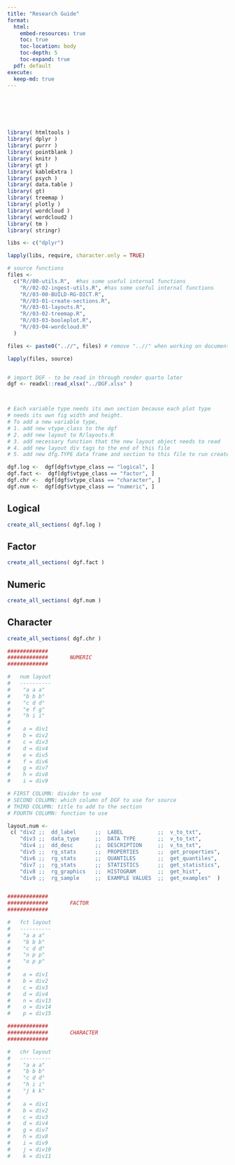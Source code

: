 ```yaml
---
title: "Research Guide"
format:
  html:
    embed-resources: true
    toc: true
    toc-location: body
    toc-depth: 5
    toc-expand: true
  pdf: default
execute:
  keep-md: true
---
```


<br>


<br><br>

```r
library( htmltools )
library( dplyr )
library( purrr )
library( pointblank )
library( knitr )
library( gt )
library( kableExtra )
library( psych )
library( data.table )
library( gt)
library( treemap )
library( plotly )
library( wordcloud )
library( wordcloud2 )
library( tm )
library( stringr)
```

```r

libs <- c("dplyr")

lapply(libs, require, character.only = TRUE)

# source functions 
files <-
  c("R//00-utils.R",  #has some useful internal functions
    "R//02-02-ingest-utils.R", #has some useful internal functions
    "R//03-00-BUILD-RG-DICT.R",
    "R//03-01-create-sections.R",
    "R//03-01-layouts.R",
    "R//03-02-treemap.R",
    "R//03-03-booleplot.R",
    "R//03-04-wordcloud.R"
  )

files <- paste0("..//", files) # remove "..//" when working on document, keep for render

lapply(files, source)


# import DGF - to be read in through render quarto later
dgf <- readxl::read_xlsx("../DGF.xlsx" )



# Each variable type needs its own section because each plot type
# needs its own fig width and height. 
# To add a new variable type, 
# 1. add new vtype_class to the dgf
# 2. add new layout to R/layouts.R
# 3. add necessary function that the new layout object needs to read
# 4. add new layout div tags to the end of this file 
# 5. add new dfg.TYPE data frame and section to this file to run create_all_sections( dgf.TYPE )

dgf.log <-  dgf[dgf$vtype_class == "logical", ]
dgf.fact <-  dgf[dgf$vtype_class == "factor", ]
dgf.chr <-  dgf[dgf$vtype_class == "character", ]
dgf.num <-  dgf[dgf$vtype_class == "numeric", ]


```


## Logical

```r
create_all_sections( dgf.log )

```

## Factor

```r
create_all_sections( dgf.fact )
```

## Numeric 

```r
create_all_sections( dgf.num )
```

## Character

```r
create_all_sections( dgf.chr )
```



```{=html}
<style>

@import url('https://fonts.cdnfonts.com/css/aharoni');

.parent {
  display: grid;
  grid-template-columns: repeat(3, 1fr);
  grid-template-rows: auto;  
    grid-column-gap: 20px;
  grid-row-gap: 10px;
  grid-template-areas:
    "a a a"
    "b b b"
    "c d d"
    "e f g" 
    "h h h"
    "i i i"
    "j k k"
    "m o o"
    "n o o"
    "p p p";
}


.div1 { 
  grid-area: a;
  padding-bottom: 15px;
}

.div2 { 
    grid-area: b;
    padding-left: 30px;
}

.div3 { 
    grid-area: c;
    padding-left: 30px;
}

.div4 { 
    grid-area: d;
    padding-left: 20px;
}

.div5 { 
    grid-area: e;
    padding-left: 30px;
}

.div6 { 
    grid-area: f;
    padding-left: 20px;
}

.div7 { 
    grid-area: f;
    padding-left: 20px;
}

.div8 { 
    grid-area: h;
    padding-left: 30px;
}

.div9 { 
    grid-area: g;
    padding-left: 50px;
}

.div10 { 
    grid-area: e;
    padding-left: 30px;
}

.div11 { 
    grid-area: h;
    padding-left: 20px;
}

.div12 { 
    grid-area: f;
    padding-left: 30px;
}

.div13 { 
    grid-area: i;
    padding-left: 30px;
}

.div14 { 
    grid-area: e;
    padding-left: 30px;
}

.div15 { 
    grid-area: f;
    padding-left: 20px;
}

.div16 { 
    grid-area: h;
    padding-left: 20px;
}

.div17 { 
    grid-area: e;
    padding-left: 20px;
}

.div18 { 
    grid-area: f;
    padding-left: 20px;
}

.div19 { 
    grid-area: i;
    padding-left: 20px;
}
h1.title { 
  color: black;
  font-family: 'Aharoni', sans-serif;
  font-size: 2.5em; }
h2.anchored { color: lightgray; }
h3.anchored { color: gray; }

h4 {
    /* text-decoration: underline; */
    /* text-underline-offset: 10px; */
    /* text-decoration-thickness: 2px; */
    font-family: Georgia, Times, "Times New Roman", serif; 
    /* font-family: 'Fira Code'; */
    /* font-family: 'Aharoni', sans-serif; */
    font-size: 2.2em;
    font-weight: 700;  
    /* line-height: 120px; */ 
    border-bottom:3px solid #000; 
    /* font-size:14px; */
    /* line-height:12px; */
    width:100%;
}

h5 { font-size: 0.9em; }

.div2 p { 
    font-family: Verdana;
    font-size: 1.1em;
}

.div3 td { 
    font-family: "Aharoni", sans-serif;
    font-size: 0.9em;
}

.div4 p { 
    font-family: "Calibri", sans-serif;
    font-size: 1.1em;
}

.div9 p { 
    font-family: "Anonymous Pro";
    font-size: 0.8em;
    color: gray;
    text-align: justify;
}

.div9 strong { 
    font-family: "Calibri", sans-serif;
    font-size: 1.6em;
    color: black;
}


.div4 table {
    margin-left: 20px;
    font-family: "Anonymous Pro";
}

.div5 td { 
    font-family: "Anonymous Pro";
    font-size: 0.9em;
}

.div6 td { 
    font-family: "Anonymous Pro";
    font-size: 0.9em;
}

.div7 td { 
    font-family: "Anonymous Pro";
    font-size: 0.9em;
}

.div12 td { 
    font-family: "Anonymous Pro";
    font-size: 0.9em;
}

.div13 td { 
    font-family: "Anonymous Pro";
    font-size: 0.9em;
}

.div14 td { 
    font-family: "Anonymous Pro";
    font-size: 0.9em;
}


.div5 table {
    margin-left: 20px;
}

.table>tbody {
    border-top: none;
}

.table>:not(caption)>*>* {
    padding: 0rem 0rem;
}

tbody, tfoot, tr, td, th {
    border-color: inherit;
    border-style: none; 
    border-width: 0;
}


.div5 tr {
  border-bottom: 1px solid;
  border-color: #D3D3D3;
}

.div5 th {
  display:none;
}

.div6 tr {
  border-bottom: 1px solid;
  border-color: #D3D3D3;
}

.div6 th {
  display:none;
}

.div7 tr {
  border-bottom: 1px solid;
  border-color: #D3D3D3;
}

.div7 th {
  display:none;
}

.div8 img, svg {
    /* vertical-align: bottom;*/
    align-self: end;
    justify-self: end;
}

.div9 img, svg {
    /* vertical-align: bottom;*/
    align-self: end;
    justify-self: end;
}

#pb_agent .gt_table {
    border-top-width: 0px; 
    /* border-top-color: #A8A8A8; */
}  

#pb_agent .gt_title {
    font-size: 1.3em !important;
}

#pb_agent .gt_left { color: black !important; }

@media print {
   body {
   display:table;
   table-layout:fixed;
   padding-top:2.5cm;
   padding-bottom:3cm;
   padding-left:1.5cm;
   padding-right:1.5cm;
   height:auto;
    }
}

</style>
```
```r
#############
#############       NUMERIC 
#############

#   num layout
#   ----------
#    "a a a"  
#    "b b b"  
#    "c d d"  
#    "e f g"  
#    "h i i"   
#
#    a = div1
#    b = div2
#    c = div3
#    d = div4
#    e = div5
#    f = div6
#    g = div7
#    h = div8
#    i = div9

# FIRST COLUMN: divider to use
# SECOND COLUMN: which column of DGF to use for source
# THIRD COLUMN: title to add to the section
# FOURTH COLUMN: function to use

layout.num <- 
 c( "div2 ;;  dd_label      ;;  LABEL           ;;  v_to_txt",
    "div3 ;;  data_type     ;;  DATA TYPE       ;;  v_to_txt",
    "div4 ;;  dd_desc       ;;  DESCRIPTION     ;;  v_to_txt",
    "div5 ;;  rg_stats      ;;  PROPERTIES      ;;  get_properties",  
    "div6 ;;  rg_stats      ;;  QUANTILES       ;;  get_quantiles",
    "div7 ;;  rg_stats      ;;  STATISTICS      ;;  get_statistics",
    "div8 ;;  rg_graphics   ;;  HISTOGRAM       ;;  get_hist",
    "div9 ;;  rg_sample     ;;  EXAMPLE VALUES  ;;  get_examples"  )


#############
#############       FACTOR 
#############

#   fct layout
#   ----------
#    "a a a"  
#    "b b b"  
#    "c d d"   
#    "n p p"  
#    "o p p"  
#
#    a = div1
#    b = div2
#    c = div3
#    d = div4
#    n = div13
#    o = div14
#    p = div15

#############
#############       CHARACTER 
#############

#   chr layout
#   ----------
#    "a a a"  
#    "b b b"  
#    "c d d"   
#    "h i i"  
#    "j k k"   
#
#    a = div1
#    b = div2
#    c = div3
#    d = div4
#    g = div7
#    h = div8
#    i = div9
#    j = div10
#    k = div11

```
